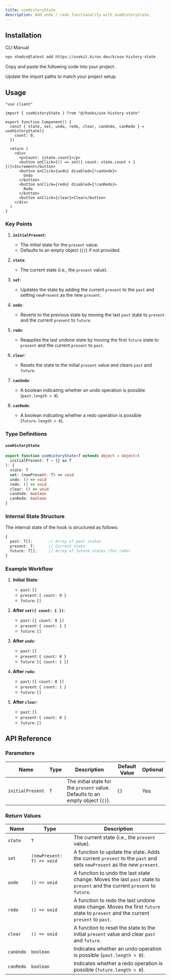 ```yaml
---
title: useHistoryState
description: Add undo / redo functionality with useHistoryState.
---
```


<ComponentPreview name="use-history-state-demo" />

## Installation

<CodeTabs>

<TabsList>
  <TabsTrigger value="cli">CLI</TabsTrigger>
  <TabsTrigger value="manual">Manual</TabsTrigger>
</TabsList>

<TabsContent value="cli">

```bash
npx shadcn@latest add https://usekit.kiron.dev/k/use-history-state
```

</TabsContent>

<TabsContent value="manual">

<Steps>

<Step>Copy and paste the following code into your project.</Step>

<ComponentSource name="use-history-state" />

<Step>Update the import paths to match your project setup.</Step>

</Steps>

</TabsContent>

</CodeTabs>

## Usage

```tsx {3, 6-8}
"use client"

import { useHistoryState } from "@/hooks/use-history-state"

export function Component() {
  const { state, set, undo, redo, clear, canUndo, canRedo } = useHistoryState({
    count: 0,
  })

  return (
    <div>
      <p>Count: {state.count}</p>
      <button onClick={() => set({ count: state.count + 1 })}>Increment</button>
      <button onClick={undo} disabled={!canUndo}>
        Undo
      </button>
      <button onClick={redo} disabled={!canRedo}>
        Redo
      </button>
      <button onClick={clear}>Clear</button>
    </div>
  )
}
```

### Key Points

1. **`initialPresent`**:

   - The initial state for the `present` value.
   - Defaults to an empty object (`{}`) if not provided.

2. **`state`**:

   - The current state (i.e., the `present` value).

3. **`set`**:

   - Updates the state by adding the current `present` to the `past` and setting `newPresent` as the new `present`.

4. **`undo`**:

   - Reverts to the previous state by moving the last `past` state to `present` and the current `present` to `future`.

5. **`redo`**:

   - Reapplies the last undone state by moving the first `future` state to `present` and the current `present` to `past`.

6. **`clear`**:

   - Resets the state to the initial `present` value and clears `past` and `future`.

7. **`canUndo`**:

   - A boolean indicating whether an undo operation is possible (`past.length > 0`).

8. **`canRedo`**:
   - A boolean indicating whether a redo operation is possible (`future.length > 0`).

### Type Definitions

#### `useHistoryState`

```ts
export function useHistoryState<T extends object = object>(
  initialPresent: T = {} as T
): {
  state: T
  set: (newPresent: T) => void
  undo: () => void
  redo: () => void
  clear: () => void
  canUndo: boolean
  canRedo: boolean
}
```

### Internal State Structure

The internal state of the hook is structured as follows:

```ts
{
  past: T[];       // Array of past states
  present: T;      // Current state
  future: T[];     // Array of future states (for redo)
}
```

### Example Workflow

1. **Initial State**:

   - `past`: `[]`
   - `present`: `{ count: 0 }`
   - `future`: `[]`

2. **After `set({ count: 1 })`**:

   - `past`: `[{ count: 0 }]`
   - `present`: `{ count: 1 }`
   - `future`: `[]`

3. **After `undo`**:

   - `past`: `[]`
   - `present`: `{ count: 0 }`
   - `future`: `[{ count: 1 }]`

4. **After `redo`**:

   - `past`: `[{ count: 0 }]`
   - `present`: `{ count: 1 }`
   - `future`: `[]`

5. **After `clear`**:
   - `past`: `[]`
   - `present`: `{ count: 0 }`
   - `future`: `[]`

## API Reference

### Parameters

| Name             | Type | Description                                                                    | Default Value | Optional |
| ---------------- | ---- | ------------------------------------------------------------------------------ | ------------- | -------- |
| `initialPresent` | `T`  | The initial state for the `present` value. Defaults to an empty object (`{}`). | `{}`          | Yes      |

### Return Values

| Name      | Type                      | Description                                                                                                                       |
| --------- | ------------------------- | --------------------------------------------------------------------------------------------------------------------------------- |
| `state`   | `T`                       | The current state (i.e., the `present` value).                                                                                    |
| `set`     | `(newPresent: T) => void` | A function to update the state. Adds the current `present` to the `past` and sets `newPresent` as the new `present`.              |
| `undo`    | `() => void`              | A function to undo the last state change. Moves the last `past` state to `present` and the current `present` to `future`.         |
| `redo`    | `() => void`              | A function to redo the last undone state change. Moves the first `future` state to `present` and the current `present` to `past`. |
| `clear`   | `() => void`              | A function to reset the state to the initial `present` value and clear `past` and `future`.                                       |
| `canUndo` | `boolean`                 | Indicates whether an undo operation is possible (`past.length > 0`).                                                              |
| `canRedo` | `boolean`                 | Indicates whether a redo operation is possible (`future.length > 0`).                                                             |
